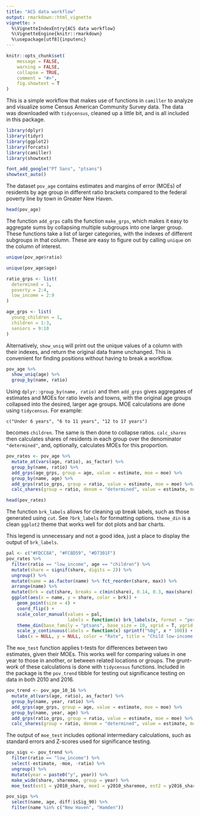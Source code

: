 ```yaml
---
title: "ACS data workflow"
output: rmarkdown::html_vignette
vignette: >
  %\VignetteIndexEntry{ACS data workflow}
  %\VignetteEngine{knitr::rmarkdown}
  %\usepackage[utf8]{inputenc}
---
```


```r
knitr::opts_chunk$set(
	message = FALSE,
	warning = FALSE,
	collapse = TRUE,
	comment = "#>",
	fig.showtext = T
)

```

This is a simple workflow that makes use of functions in `camiller` to analyze and visualize some Census American Community Survey data. The data was downloaded with `tidycensus`, cleaned up a little bit, and is all included in this package.

```r
library(dplyr)
library(tidyr)
library(ggplot2)
library(forcats)
library(camiller)
library(showtext)
```

```r
font_add_google("PT Sans", "ptsans")
showtext_auto()
```

The dataset `pov_age` contains estimates and margins of error (MOEs) of residents by age group in different ratio brackets compared to the federal poverty line by town in Greater New Haven.

```r
head(pov_age)
```

The function `add_grps` calls the function `make_grps`, which makes it easy to aggregate sums by collapsing multiple subgroups into one larger group. These functions take a list of larger categories, with the indexes of different subgroups in that column. These are easy to figure out by calling `unique` on the column of interest.

```r
unique(pov_age$ratio)

unique(pov_age$age)

ratio_grps <- list(
  determined = 1,
  poverty = 2:4,
  low_income = 2:9
)

age_grps <- list(
  young_children = 1,
  children = 1:3,
  seniors = 9:10
)
```

Alternatively, `show_uniq` will print out the unique values of a column with their indexes, and return the original data frame unchanged. This is convenient for finding positions without having to break a workflow.

```r
pov_age %>%
  show_uniq(age) %>%
  group_by(name, ratio)
```


Using `dplyr::group_by(name, ratio)` and then `add_grps` gives aggregates of estimates and MOEs for ratio levels and towns, with the original age groups collapsed into the desired, larger age groups. MOE calculations are done using `tidycensus`. For example:

`c("Under 6 years", "6 to 11 years", "12 to 17 years")`

becomes `children`. The same is then done to collapse ratios. `calc_shares` then calculates shares of residents in each group over the denominator `"determined"`, and, optionally, calculates MOEs for this proportion.

```r
pov_rates <- pov_age %>%
  mutate_at(vars(age, ratio), as_factor) %>%
  group_by(name, ratio) %>%
  add_grps(age_grps, group = age, value = estimate, moe = moe) %>%
  group_by(name, age) %>%
  add_grps(ratio_grps, group = ratio, value = estimate, moe = moe) %>%
  calc_shares(group = ratio, denom = "determined", value = estimate, moe = moe)
```

```r
head(pov_rates)
```

The function `brk_labels` allows for cleaning up break labels, such as those generated using `cut`. See `?brk_labels` for formatting options. `theme_din` is a clean `ggplot2` theme that works well for dot plots and bar charts.

This legend is unnecessary and not a good idea, just a place to display the output of `brk_labels`.

```r
pal <- c("#FDCC8A", "#FC8D59", "#D7301F")
pov_rates %>%
  filter(ratio == "low_income", age == "children") %>%
  mutate(share = signif(share, digits = 2)) %>%
  ungroup() %>%
  mutate(name = as.factor(name) %>% fct_reorder(share, max)) %>%
  arrange(name) %>% 
  mutate(brk = cut(share, breaks = c(min(share), 0.14, 0.3, max(share)), include.lowest = T)) %>%
  ggplot(aes(x = name, y = share, color = brk)) +
    geom_point(size = 4) +
    coord_flip() +
    scale_color_manual(values = pal, 
                       labels = function(x) brk_labels(x, format = "percent", mult_by = 100)) +
    theme_din(base_family = "ptsans", base_size = 10, xgrid = T, ygrid = "dotted") +
    scale_y_continuous(labels = function(x) sprintf("%0g", x * 100)) +
    labs(x = NULL, y = NULL, color = "Rate", title = "Child low-income rate by town", subtitle = "Greater New Haven towns, 2016", caption = "Source: US Census Bureau 2016 ACS 5-year estimate")
```

The `moe_test` function applies t-tests for differences between two estimates, given their MOEs. This works well for comparing values in one year to those in another, or between related locations or groups. The grunt-work of these calculations is done with `tidycensus` functions. Included in the package is the `pov_trend` tibble for testing out significance testing on data in both 2010 and 2016.

```r
pov_trend <- pov_age_10_16 %>%
  mutate_at(vars(age, ratio), as_factor) %>%
  group_by(name, year, ratio) %>%
  add_grps(age_grps, group = age, value = estimate, moe = moe) %>%
  group_by(name, year, age) %>%
  add_grps(ratio_grps, group = ratio, value = estimate, moe = moe) %>%
  calc_shares(group = ratio, denom = "determined", value = estimate, moe = moe)
```

The output of `moe_test` includes optional intermediary calculations, such as standard errors and Z-scores used for significance testing.

```r
pov_sigs <- pov_trend %>%
  filter(ratio == "low_income") %>%
  select(-estimate, -moe, -ratio) %>%
  ungroup() %>%
  mutate(year = paste0("y", year)) %>%
  make_wide(share, sharemoe, group = year) %>%
  moe_test(est1 = y2010_share, moe1 = y2010_sharemoe, est2 = y2016_share, moe2 = y2016_sharemoe, alpha = 0.1)

pov_sigs %>%
  select(name, age, diff:isSig_90) %>%
  filter(name %in% c("New Haven", "Hamden"))
```
